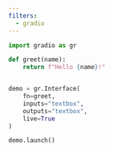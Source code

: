 ```yaml
---
filters:
  - gradio
---
```


```python
import gradio as gr

def greet(name):
    return f"Hello {name}!"


demo = gr.Interface(
    fn=greet,
    inputs="textbox",
    outputs="textbox",
    live=True
)

demo.launch()
```
